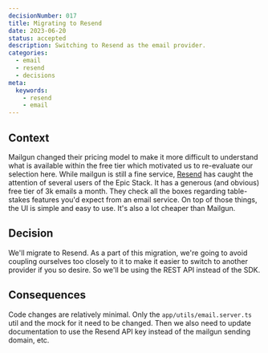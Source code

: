 ```yaml
---
decisionNumber: 017
title: Migrating to Resend
date: 2023-06-20
status: accepted
description: Switching to Resend as the email provider.
categories:
  - email
  - resend
  - decisions
meta:
  keywords:
    - resend
    - email
---
```

## Context

Mailgun changed their pricing model to make it more difficult to understand what
is available within the free tier which motivated us to re-evaluate our
selection here. While mailgun is still a fine service,
[Resend](https://resend.com/) has caught the attention of several users of the
Epic Stack. It has a generous (and obvious) free tier of 3k emails a month. They
check all the boxes regarding table-stakes features you'd expect from an email
service. On top of those things, the UI is simple and easy to use. It's also a
lot cheaper than Mailgun.

## Decision

We'll migrate to Resend. As a part of this migration, we're going to avoid
coupling ourselves too closely to it to make it easier to switch to another
provider if you so desire. So we'll be using the REST API instead of the SDK.

## Consequences

Code changes are relatively minimal. Only the `app/utils/email.server.ts` util
and the mock for it need to be changed. Then we also need to update
documentation to use the Resend API key instead of the mailgun sending domain,
etc.
